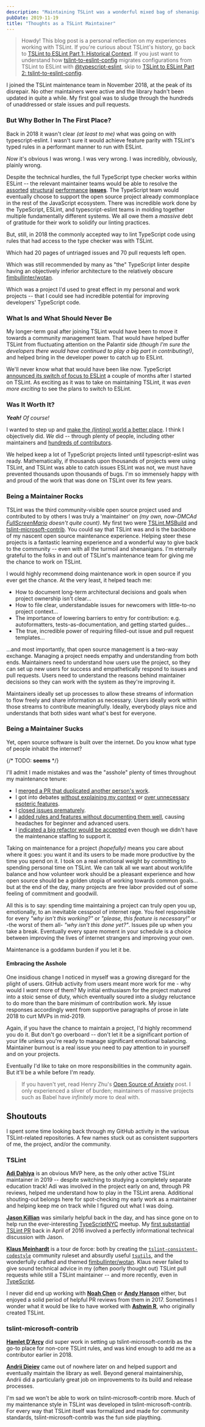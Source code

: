```yaml
---
description: "Maintaining TSLint was a wonderful mixed bag of shenanigans. Let's talk about it."
pubDate: 2019-11-19
title: "Thoughts as a TSLint Maintainer"
---
```



> Howdy!
> This blog post is a personal reflection on my experiences working with TSLint.
> If you're curious about TSLint's history, go back to [TSLint to ESLint Part 1: Historical Context](../tslint-to-eslint-history).
> If you just want to understand how [tslint-to-eslint-config](https://github.com/typescript-eslint/tslint-to-eslint-config) migrates configurations from TSLint to ESLint with [@typescript-eslint](https://typescript-eslint.io), skip to [TSLint to ESLint Part 2: tslint-to-eslint-config](../tslint-to-eslint-config).

I joined the TSLint maintenance team in November 2018, at the peak of its disrepair.
No other maintainers were active and the library hadn't been updated in quite a while.
My first goal was to sludge through the hundreds of unaddressed or stale issues and pull requests.

### But Why Bother In The First Place?

Back in 2018 it wasn't clear _(at least to me)_ what was going on with typescript-eslint.
I wasn't sure it would achieve feature parity with TSLint's typed rules in a performant manner to run with ESLint.

_Now_ it's obvious I was wrong.
I was very wrong.
I was incredibly, obviously, plainly wrong.

Despite the technical hurdles, the full TypeScript type checker works within ESLint -- the relevant maintainer teams would be able to resolve the [assorted](https://github.com/typescript-eslint/typescript-eslint/issues/1132) [structural](https://github.com/typescript-eslint/typescript-eslint/issues/1126) [performance](https://github.com/typescript-eslint/typescript-eslint/issues/1079) **[issues](https://github.com/typescript-eslint/typescript-eslint/issues/1040)**.
The TypeScript team would eventually choose to support the open source project already commonplace in the rest of the JavaScript ecosystem.
There was incredible work done by the TypeScript, ESLint, and typescript-eslint teams in molding together multiple fundamentally different systems.
We all owe them a _massive_ debt of gratitude for their work to solidify our linting practices.

But, still, in 2018 the commonly accepted way to lint TypeScript code using rules that had access to the type checker was with TSLint.

Which had 20 pages of untriaged issues and 70 pull requests left open.

Which was still recommended by many as "the" TypeScript linter despite having an objectively inferior architecture to the relatively obscure [fimbullinter/wotan](https://github.com/fimbullinter/wotan).

Which was a project I'd used to great effect in my personal and work projects -- that I could see had incredible potential for improving developers' TypeScript code.

### What Is and What Should Never Be

My longer-term goal after joining TSLint would have been to move it towards a community management team.
That would have helped buffer TSLint from fluctuating attention on the Palantir side _(though I'm sure the developers there would have continued to play a big part in contributing!)_, and helped bring in the developer power to catch up to ESLint.

We'll never know what that would have been like now.
TypeScript [announced its switch of focus to ESLint](https://github.com/microsoft/TypeScript/issues/29288) a couple of months after I started on TSLint.
As exciting as it was to take on maintaining TSLint, it was _even more exciting_ to see the plans to switch to ESLint.

### Was It Worth It?

_**Yeah!**_
_Of course!_

I wanted to step up and [make the _(linting)_ world a better place](https://www.youtube.com/watch?v=fRUAJVKlUZQ).
I think I objectively did.
_We_ did -- through plenty of people, including other maintainers and [hundreds of contributors](https://github.com/palantir/tslint/graphs/contributors).

We helped keep a lot of TypeScript projects linted until typescript-eslint was ready.
Mathematically, if thousands upon thousands of projects were using TSLint, and TSLint was able to catch issues ESLint was not, we must have prevented thousands upon thousands of bugs.
I'm so immensely happy with and proud of the work that was done on TSLint over its few years.

### Being a Maintainer Rocks

TSLint was the third community-visible open source project used and contributed to by others I was truly a 'maintainer' on _(my own, now-DMCAd [FullScreenMario](https://github.com/JoshuaKGoldberg/Old-Deleted-FullScreenMario) doesn't quite count)_.
My first two were [TSLint.MSBuild](https://github.com/JoshuaKGoldberg/TSLint.MSBuild) and [tslint-microsoft-contrib](https://github.com/Microsoft/tslint-microsoft-contrib).
You could say that TSLint was and is the backbone of my nascent open source maintenance experience.
Helping steer these projects is a fantastic learning experience and a wonderful way to give back to the community -- even with all the turmoil and shenanigans.
I'm eternally grateful to the folks in and out of TSLint's maintenance team for giving me the chance to work on TSLint.

I would highly recommend doing maintenance work in open source if you ever get the chance.
At the very least, it helped teach me:

- How to document long-term architectural decisions and goals when project ownership isn't clear...
- How to file clear, understandable issues for newcomers with little-to-no project context...
- The importance of lowering barriers to entry for contribution: e.g. autoformatters, tests-as-documentation, and getting started guides...
- The true, incredible power of requiring filled-out issue and pull request templates...

...and most importantly, that open source management is a two-way exchange.
Managing a project needs empathy and understanding from both ends.
Maintainers need to understand how users use the project, so they can set up new users for success and empathetically respond to issues and pull requests.
Users need to understand the reasons behind maintainer decisions so they can work with the system as they're improving it.

Maintainers ideally set up processes to allow these streams of information to flow freely and share information as necessary.
Users ideally work within those streams to contribute meaningfully.
Ideally, everybody plays nice and understands that both sides want what's best for everyone.

### Being a Maintainer Sucks

Yet, open source software is built over the internet.
Do you know what type of people inhabit the internet?

{/* TODO: <strong>seems</strong> */}

<LabeledImage
	description="This meme usage is inaccurate: it's really that people have the best intentions, but when viewed through the limited lens of the internet, everyone _seems_ like an asshole..."
	alt="'Assholes, assholes everywhere' captioned meme of Buzz and Woody from Toy Story"
	src={assholesEverywhere}
/>

I'll admit I made mistakes and was the "asshole" plenty of times throughout my maintenance tenure:

- I [merged a PR that duplicated another person's work](https://github.com/palantir/tslint/pull/3992#issuecomment-436633059).
- I got into debates [without explaining my context](https://github.com/palantir/tslint/issues/975#issuecomment-435640297) or [over unnecessary esoteric features](https://github.com/palantir/tslint/issues/1306).
- I [closed issues prematurely](https://github.com/palantir/tslint/issues/1489#issuecomment-460655323).
- I [added rules and features without documenting them well](https://github.com/palantir/tslint/issues/4117), causing headaches for beginner and advanced users.
- I [indicated a big refactor would be accepted]() even though we didn't have the maintenance staffing to support it.

Taking on maintenance for a project _(hopefully)_ means you care about where it goes: you want it and its users to be made more productive by the time you spend on it.
I took on a real emotional weight by committing to spending personal time on TSLint.
We can talk all we want about work/life balance and how volunteer work should be a pleasant experience and how open source should be a golden utopia of working towards common goals... but at the end of the day, many projects are free labor provided out of some feeling of commitment and goodwill.

All this is to say: spending time maintaining a project can truly open you up, emotionally, to an inevitable cesspool of internet rage.
You feel responsible for every _"why isn't this working?"_ or _"please, this feature is necessary!"_ or -the worst of them all- _"why isn't this done yet?"_.
Issues pile up when you take a break.
Eventually every spare moment in your schedule is a choice between improving the lives of internet strangers and improving your own.

Maintenance is a goddamn burden if you let it be.

#### Embracing the Asshole

One insidious change I noticed in myself was a growing disregard for the plight of users.
GitHub activity from users meant more work for me - why would I _want_ more of them?
My initial enthusiasm for the project matured into a stoic sense of duty, which eventually soured into a sludgy reluctance to do more than the bare minimum of contribution work.
My issue responses accordingly went from supportive paragraphs of prose in late 2018 to curt MVPs in mid-2019.

Again, if you have the chance to maintain a project, I'd highly recommend you do it.
But don't go overboard -- don't let it be a significant portion of your life unless you're ready to manage significant emotional balancing.
Maintainer burnout is a real issue you need to pay attention to in yourself and on your projects.

Eventually I'd like to take on more responsibilities in the community again.
But it'll be a while before I'm ready.

> If you haven't yet, read Henry Zhu's [Open Source of Anxiety](https://increment.com/open-source/open-source-of-anxiety) post.
> I only experienced a sliver of burden; maintainers of massive projects such as Babel have _infinitely_ more to deal with.

## Shoutouts

I spent some time looking back through my GitHub activity in the various TSLint-related repositories.
A few names stuck out as consistent supporters of me, the project, and/or the community.

### TSLint

[**Adi Dahiya**](https://github.com/adidahiya) is an obvious MVP here, as the only other active TSLint maintainer in 2019 -- despite switching to studying a completely separate education track!
Adi was involved in the project early on and, through PR reviews, helped me understand how to play in the TSLint arena.
Additional shouting-out belongs here for spot-checking my early work as a maintainer and helping keep me on track while I figured out what I was doing.

[**Jason Killian**](https://github.com/JKillian) was similarly helpful back in the day, and has since gone on to help run the ever-interesting [TypeScriptNYC](https://meetup.com/TypeScriptNYC) meetup.
My [first substantial TSLint PR](https://github.com/palantir/tslint/pull/1107) back in April of 2016 involved a perfectly informational technical discussion with Jason.

[**Klaus Meinhardt**](https://github.com/ajafff) is a tour de force: both by creating the [`tslint-consistent-codestyle`](https://github.com/ajafff/tslint-consistent-codestyle) community ruleset and absurdly useful [`tsutils`](https://github.com/ajafff/tsutils), and the wonderfully crafted and themed [fimbullinter/wotan](https://github.com/fimbullinter/wotan).
Klaus never failed to give sound technical advice in my (often poorly thought out) TSLint pull requests while still a TSLint maintainer -- and more recently, even in [TypeScript](https://github.com/Microsoft/TypeScript/pull/29374).

I never did end up working with [**Noah Chen**](https://github.com/nchen63) or [**Andy Hanson**](https://github.com/andy-hanson) either, but enjoyed a solid period of helpful PR reviews from them in 2017.
Sometimes I wonder what it would be like to have worked with [**Ashwin R**](https://github.com/ashwinr), who originally created TSLint.

### tslint-microsoft-contrib

[**Hamlet D'Arcy**](https://github.com/HamletDRC) did super work in setting up tslint-microsoft-contrib as the go-to place for non-core TSLint rules, and was kind enough to add me as a contributor earlier in 2018.

[**Andrii Dieiev**](https://github.com/IllusionMH) came out of nowhere later on and helped support and eventually maintain the library as well. Beyond general maintainership, Andrii did a particularly great job on improvements to its build and release processes.

I'm sad we won't be able to work on tslint-microsoft-contrib more.
Much of my maintenance style in TSLint was developed in tslint-microsoft-contrib.
For every way that TSLint itself was formalized and made for community standards, tslint-microsoft-contrib was the fun side plaything.
